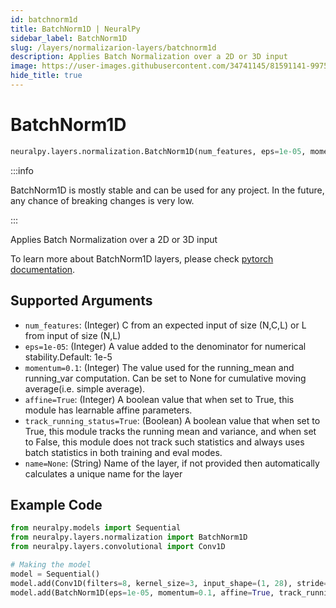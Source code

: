 ```yaml
---
id: batchnorm1d
title: BatchNorm1D | NeuralPy
sidebar_label: BatchNorm1D
slug: /layers/normalizarion-layers/batchnorm1d
description: Applies Batch Normalization over a 2D or 3D input
image: https://user-images.githubusercontent.com/34741145/81591141-99752900-93d9-11ea-9ef6-cc2c68daaa19.png
hide_title: true
---
```


# BatchNorm1D

```python
neuralpy.layers.normalization.BatchNorm1D(num_features, eps=1e-05, momentum=0.1, affine=True, track_running_status=True, name=None)
```

:::info

BatchNorm1D is mostly stable and can be used for any project. In the future, any chance of breaking changes is very low.

:::

Applies Batch Normalization over a 2D or 3D input

To learn more about BatchNorm1D layers, please check [pytorch documentation](https://pytorch.org/docs/stable/nn.html#batchnorm1d).

## Supported Arguments

- `num_features`: (Integer) C from an expected input of size (N,C,L) or L from input of size (N,L)
- `eps=1e-05`: (Integer) A value added to the denominator for numerical stability.Default: 1e-5
- `momentum=0.1`: (Integer) The value used for the running_mean and running_var computation. Can be set to None for cumulative moving average(i.e. simple average).
- `affine=True`: (Integer) A boolean value that when set to True, this module has learnable affine parameters.
- `track_running_status=True`: (Boolean) A boolean value that when set to True, this module tracks the running mean and variance, and when set to False, this module does not track such statistics and always uses batch statistics in both training and eval modes.
- `name=None`: (String) Name of the layer, if not provided then automatically calculates a unique name for the layer

## Example Code

```python
from neuralpy.models import Sequential
from neuralpy.layers.normalization import BatchNorm1D
from neuralpy.layers.convolutional import Conv1D

# Making the model
model = Sequential()
model.add(Conv1D(filters=8, kernel_size=3, input_shape=(1, 28), stride=1, name="first cnn"))
model.add(BatchNorm1D(eps=1e-05, momentum=0.1, affine=True, track_running_status=True, name="batch norm"))
```
